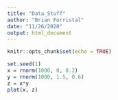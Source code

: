 ```yaml
---
title: "Data_Stuff"
author: "Brian Forristal"
date: "11/26/2020"
output: html_document
---
```


```r
knitr::opts_chunk$set(echo = TRUE)
```

```r
set.seed(1)
x = rnorm(1000, 0, 0.2)
y = rnorm(1000, 1.5, 0.6)
z = x*y
plot(x, z)
```

